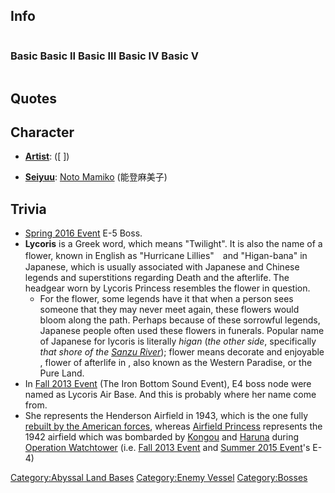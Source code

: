==Info==
<div style="display: inline-block;">
===Basic===
{{EnemyShipInfoKai|Lycoris Princess/|los=auto|los_max=auto|evasion=auto|evasion_max=auto|asw=auto|asw_max=auto}}
</div>

<div style="display: inline-block;">

===Basic II===
{{EnemyShipInfoKai|Lycoris Princess/II|los=auto|los_max=auto|evasion=auto|evasion_max=auto|asw=auto|asw_max=auto}}
</div>

<div style="display: inline-block;">
===Basic III===
{{EnemyShipInfoKai|Lycoris Princess/III|los=auto|los_max=auto|evasion=auto|evasion_max=auto|asw=auto|asw_max=auto}}
</div>

<div style="display: inline-block;">
===Basic IV===
{{EnemyShipInfoKai|Lycoris Princess/IV|los=auto|los_max=auto|evasion=auto|evasion_max=auto|asw=auto|asw_max=auto}}
</div>

<div style="display: inline-block;">
===Basic V===
{{EnemyShipInfoKai|Lycoris Princess/V|los=auto|los_max=auto|evasion=auto|evasion_max=auto|asw=auto|asw_max=auto}}
</div>

{{EnemyShipCategoriesKai|Lycoris Princess/}}

==Quotes==
{{Abyssquote
| 開幕前 =フ……トンデキタリ…ウッテキタリ… イソガシイモンダナ……。 
| EN1 =Hm... To do things like floating here...or flying here... What busy folks. 
| Note1 =It's an optional operation, after all... you don't have to come here. 
| 砲撃 =コウクウキチッテノハネ……コウイウモンダヨッ！ 
| EN0 =You know what an air base is... ? It's something like this! 
| Note0 = 
| 被弾 =カタハライタイノサ…。ソンナコウゲキハッ。 
| EN2 =That kind of attack... how ridiculous. 
| Note2 = 
| 昼戦終了時 =オマエタチノ…カチカ…コウクウ…ゲキメツセン……カテルモノ…ナノネ……。ソウか、だから…キット…私も。 
| EN3 =It is your win.... You can win... an aerial... extermination battle... huh?  I see... then maybe surely I... will too. 
| Note3 = 
|Clip1 ={{Audio|file=Lycoris Princess Intro.ogg}} 
|Clip0 ={{Audio|file=Lycoris Princess Attack.ogg}} 
|Clip2 ={{Audio|file=Lycoris Princess Damaged.ogg}} 
|Clip3 ={{Audio|file=Lycoris Princess Destroyed.ogg}} 
}}

== Character ==
* '''[[Glossary#List of Vessels by Artist|Artist]]''': <!--ARTIST NAME HERE--> ([<!--ARTIST PIXIV/PROFILE HERE--> <!--ARTIST JAPANESE NAME HERE-->])

* '''[[Glossary#List of Vessels by Japanese Voice Actresses|Seiyuu]]''': [http://myanimelist.net/people/40/Mamiko_Noto Noto Mamiko] (能登麻美子)

==Trivia==
*[[Spring 2016 Event]] E-5 Boss.
*'''Lycoris''' is a Greek word, which means "Twilight". It is also the name of a flower, known in English as "Hurricane Lillies"　and "Higan-bana" in Japanese, which is usually associated with Japanese and Chinese legends and superstitions regarding Death and the afterlife. The headgear worn by Lycoris Princess resembles the flower in question.
**For the flower, some legends have it that when a person sees someone that they may never meet again, these flowers would bloom along the path. Perhaps because of these sorrowful legends, Japanese people often used these flowers in funerals. Popular name {{nihongo|''Higanbana''|彼岸花|Higan-bana}} of Japanese for lycoris is literally ''higan'' (''the other side'', specifically ''that shore of the [[:wikipedia:Sanzu River|Sanzu River]]''); flower means decorate and enjoyable , flower of afterlife in {{nihongo|''gokuraku jōdo''|[[:wikipedia:ja:極楽浄土|極楽浄土]]|gokuraku jōdo}}, also known as the Western Paradise, or the Pure Land.
*In [[Fall 2013 Event]] (The Iron Bottom Sound Event), E4 boss node were named as Lycoris Air Base. And this is probably where her name come from.
*She represents the Henderson Airfield in 1943, which is the one fully [[wikipedia::File:Henderson Field - Guadalcanal - 11 April 1943.jpg|rebuilt by the American forces]], whereas [[Airfield Princess]] represents the 1942 airfield which was bombarded by [[Kongou]] and [[Haruna]] during [[wikipedia:Guadalcanal Campaign|Operation Watchtower]] (i.e. [[Fall 2013 Event]] and [[Summer 2015 Event]]'s E-4)
{{Enemyshiplist}}
[[Category:Abyssal Land Bases]]
[[Category:Enemy Vessel]]
[[Category:Bosses]]